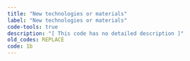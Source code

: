 ```yaml
---
title: "New technologies or materials"
label: "New technologies or materials"
code-tools: true
description: "[ This code has no detailed description ]"
old_codes: REPLACE
code: 1b
---
```

